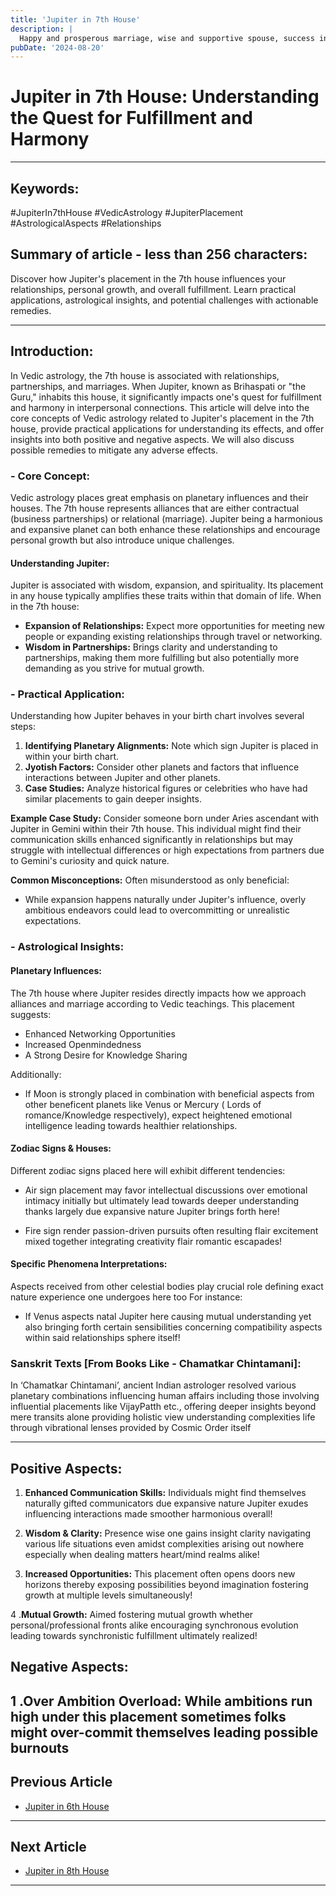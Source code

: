 ```yaml
---
title: 'Jupiter in 7th House'
description: |
  Happy and prosperous marriage, wise and supportive spouse, success in business partnerships.
pubDate: '2024-08-20'
---
```


# Jupiter in 7th House: Understanding the Quest for Fulfillment and Harmony

---

## Keywords: 
#JupiterIn7thHouse #VedicAstrology #JupiterPlacement #AstrologicalAspects #Relationships

## Summary of article - less than 256 characters:
Discover how Jupiter's placement in the 7th house influences your relationships, personal growth, and overall fulfillment. Learn practical applications, astrological insights, and potential challenges with actionable remedies.

---

## Introduction:
In Vedic astrology, the 7th house is associated with relationships, partnerships, and marriages. When Jupiter, known as Brihaspati or "the Guru," inhabits this house, it significantly impacts one's quest for fulfillment and harmony in interpersonal connections. This article will delve into the core concepts of Vedic astrology related to Jupiter's placement in the 7th house, provide practical applications for understanding its effects, and offer insights into both positive and negative aspects. We will also discuss possible remedies to mitigate any adverse effects.

### - Core Concept:
Vedic astrology places great emphasis on planetary influences and their houses. The 7th house represents alliances that are either contractual (business partnerships) or relational (marriage). Jupiter being a harmonious and expansive planet can both enhance these relationships and encourage personal growth but also introduce unique challenges.

#### Understanding Jupiter:
Jupiter is associated with wisdom, expansion, and spirituality. Its placement in any house typically amplifies these traits within that domain of life. When in the 7th house:

- **Expansion of Relationships:** Expect more opportunities for meeting new people or expanding existing relationships through travel or networking.
- **Wisdom in Partnerships:** Brings clarity and understanding to partnerships, making them more fulfilling but also potentially more demanding as you strive for mutual growth.

### - Practical Application:
Understanding how Jupiter behaves in your birth chart involves several steps:

1. **Identifying Planetary Alignments:** Note which sign Jupiter is placed in within your birth chart.
2. **Jyotish Factors:** Consider other planets and factors that influence interactions between Jupiter and other planets.
3. **Case Studies:** Analyze historical figures or celebrities who have had similar placements to gain deeper insights.

**Example Case Study:**
Consider someone born under Aries ascendant with Jupiter in Gemini within their 7th house. This individual might find their communication skills enhanced significantly in relationships but may struggle with intellectual differences or high expectations from partners due to Gemini's curiosity and quick nature.

**Common Misconceptions:**
Often misunderstood as only beneficial:
- While expansion happens naturally under Jupiter's influence, overly ambitious endeavors could lead to overcommitting or unrealistic expectations.

### - Astrological Insights:
#### Planetary Influences:
The 7th house where Jupiter resides directly impacts how we approach alliances and marriage according to Vedic teachings. This placement suggests:
  
- Enhanced Networking Opportunities
- Increased Openmindedness
- A Strong Desire for Knowledge Sharing

Additionally:

* If Moon is strongly placed in combination with beneficial aspects from other beneficent planets like Venus or Mercury ( Lords of romance/Knowledge respectively), expect heightened emotional intelligence leading towards healthier relationships.
  
#### Zodiac Signs & Houses:
Different zodiac signs placed here will exhibit different tendencies:
* Air sign placement may favor intellectual discussions over emotional intimacy initially but ultimately lead towards deeper understanding thanks largely due expansive nature Jupiter brings forth here!

* Fire sign render passion-driven pursuits often resulting flair excitement mixed together integrating creativity flair romantic escapades!

#### Specific Phenomena Interpretations:
Aspects received from other celestial bodies play crucial role defining exact nature experience one undergoes here too For instance:
- If Venus aspects natal Jupiter here causing mutual understanding yet also bringing forth certain sensibilities concerning compatibility aspects within said relationships sphere itself!

### Sanskrit Texts [From Books Like - Chamatkar Chintamani]:
In ‘Chamatkar Chintamani’, ancient Indian astrologer resolved various planetary combinations influencing human affairs including those involving influential placements like VijayPatth etc., offering deeper insights beyond mere transits alone providing holistic view understanding complexities life through vibrational lenses provided by Cosmic Order itself 

---

## Positive Aspects:

1. **Enhanced Communication Skills:** Individuals might find themselves naturally gifted communicators due expansive nature Jupiter exudes influencing interactions made smoother harmonious overall!
   
2. **Wisdom & Clarity:** Presence wise one gains insight clarity navigating various life situations even amidst complexities arising out nowhere especially when dealing matters heart/mind realms alike!

3. **Increased Opportunities:** This placement often opens doors new horizons thereby exposing possibilities beyond imagination fostering growth at multiple levels simultaneously!

4 .**Mutual Growth:** Aimed fostering mutual growth whether personal/professional fronts alike encouraging synchronous evolution leading towards synchronistic fulfillment ultimately realized!

## Negative Aspects:

1 .**Over Ambition Overload:** While ambitions run high under this placement sometimes folks might over-commit themselves leading possible burnouts
---

## Previous Article
- [Jupiter in 6th House](/blogs-md/0605_Jupiter_in_Houses/060506_Jupiter_in_6th_House.mdx)

---

## Next Article
- [Jupiter in 8th House](/blogs-md/0605_Jupiter_in_Houses/060508_Jupiter_in_8th_House.mdx)

---
